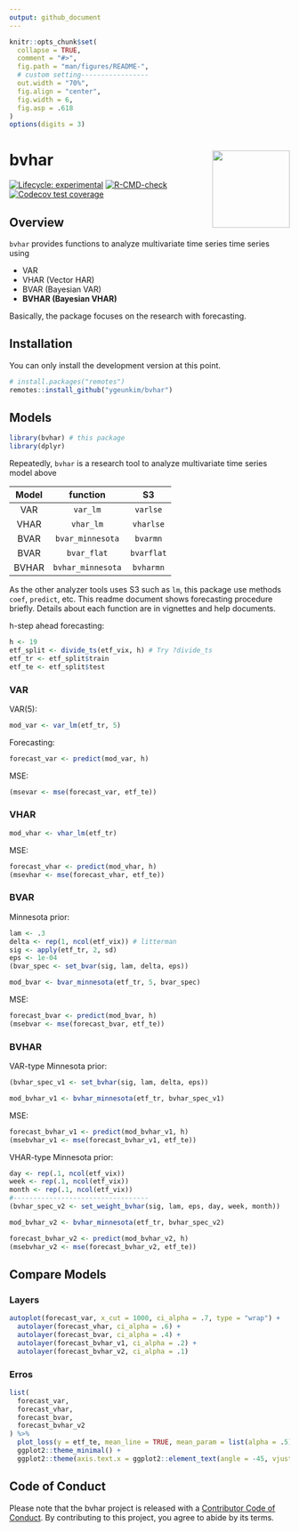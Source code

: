 ```yaml
---
output: github_document
---
```


<!-- README.md is generated from README.Rmd. Please edit that file -->

```r
knitr::opts_chunk$set(
  collapse = TRUE,
  comment = "#>",
  fig.path = "man/figures/README-",
  # custom setting-----------------
  out.width = "70%",
  fig.align = "center",
  fig.width = 6,
  fig.asp = .618
)
options(digits = 3)
```

# bvhar <img src='man/figures/logo.png' align="right" height="139" />

<!-- badges: start -->
[![Lifecycle: experimental](https://img.shields.io/badge/lifecycle-experimental-orange.svg)](https://lifecycle.r-lib.org/articles/stages.html#experimental)
[![R-CMD-check](https://github.com/ygeunkim/bvhar/workflows/R-CMD-check/badge.svg)](https://github.com/ygeunkim/bvhar/actions)
[![Codecov test coverage](https://codecov.io/gh/ygeunkim/bvhar/branch/master/graph/badge.svg)](https://codecov.io/gh/ygeunkim/bvhar?branch=master)
<!-- badges: end -->

## Overview

`bvhar` provides functions to analyze multivariate time series time series using

- VAR
- VHAR (Vector HAR)
- BVAR (Bayesian VAR)
- **BVHAR (Bayesian VHAR)**

Basically, the package focuses on the research with forecasting.

## Installation

You can only install the development version at this point.

```r
# install.packages("remotes")
remotes::install_github("ygeunkim/bvhar")
```

## Models

```r
library(bvhar) # this package
library(dplyr)
```

Repeatedly, `bvhar` is a research tool to analyze multivariate time series model above

| Model | function | S3 |  
|:-----:|:--------:|:--:|  
| VAR | `var_lm` | `varlse` |  
| VHAR | `vhar_lm` | `vharlse` |  
| BVAR | `bvar_minnesota` | `bvarmn` |  
| BVAR | `bvar_flat` | `bvarflat` |  
| BVHAR | `bvhar_minnesota` | `bvharmn` |  

As the other analyzer tools uses S3 such as `lm`, this package use methods `coef`, `predict`, etc.
This readme document shows forecasting procedure briefly.
Details about each function are in vignettes and help documents.

h-step ahead forecasting:

```r
h <- 19
etf_split <- divide_ts(etf_vix, h) # Try ?divide_ts
etf_tr <- etf_split$train
etf_te <- etf_split$test
```

### VAR

VAR(5):

```r
mod_var <- var_lm(etf_tr, 5)
```

Forecasting:

```r
forecast_var <- predict(mod_var, h)
```

MSE:

```r
(msevar <- mse(forecast_var, etf_te))
```

### VHAR

```r
mod_vhar <- vhar_lm(etf_tr)
```

MSE:

```r
forecast_vhar <- predict(mod_vhar, h)
(msevhar <- mse(forecast_vhar, etf_te))
```

### BVAR

Minnesota prior:

```r
lam <- .3
delta <- rep(1, ncol(etf_vix)) # litterman
sig <- apply(etf_tr, 2, sd)
eps <- 1e-04
(bvar_spec <- set_bvar(sig, lam, delta, eps))
```

```r
mod_bvar <- bvar_minnesota(etf_tr, 5, bvar_spec)
```

MSE:

```r
forecast_bvar <- predict(mod_bvar, h)
(msebvar <- mse(forecast_bvar, etf_te))
```

### BVHAR

VAR-type Minnesota prior:

```r
(bvhar_spec_v1 <- set_bvhar(sig, lam, delta, eps))
```

```r
mod_bvhar_v1 <- bvhar_minnesota(etf_tr, bvhar_spec_v1)
```

MSE:

```r
forecast_bvhar_v1 <- predict(mod_bvhar_v1, h)
(msebvhar_v1 <- mse(forecast_bvhar_v1, etf_te))
```

VHAR-type Minnesota prior:

```r
day <- rep(.1, ncol(etf_vix))
week <- rep(.1, ncol(etf_vix))
month <- rep(.1, ncol(etf_vix))
#----------------------------------
(bvhar_spec_v2 <- set_weight_bvhar(sig, lam, eps, day, week, month))
```

```r
mod_bvhar_v2 <- bvhar_minnesota(etf_tr, bvhar_spec_v2)
```

```r
forecast_bvhar_v2 <- predict(mod_bvhar_v2, h)
(msebvhar_v2 <- mse(forecast_bvhar_v2, etf_te))
```

## Compare Models

### Layers

```r
autoplot(forecast_var, x_cut = 1000, ci_alpha = .7, type = "wrap") +
  autolayer(forecast_vhar, ci_alpha = .6) +
  autolayer(forecast_bvar, ci_alpha = .4) +
  autolayer(forecast_bvhar_v1, ci_alpha = .2) +
  autolayer(forecast_bvhar_v2, ci_alpha = .1)
```

### Erros

```r
list(
  forecast_var,
  forecast_vhar,
  forecast_bvar,
  forecast_bvhar_v2
) %>% 
  plot_loss(y = etf_te, mean_line = TRUE, mean_param = list(alpha = .5)) +
  ggplot2::theme_minimal() +
  ggplot2::theme(axis.text.x = ggplot2::element_text(angle = -45, vjust = -1))
```


## Code of Conduct
  
  Please note that the bvhar project is released with a [Contributor Code of Conduct](https://contributor-covenant.org/version/2/0/CODE_OF_CONDUCT.html). By contributing to this project, you agree to abide by its terms.

